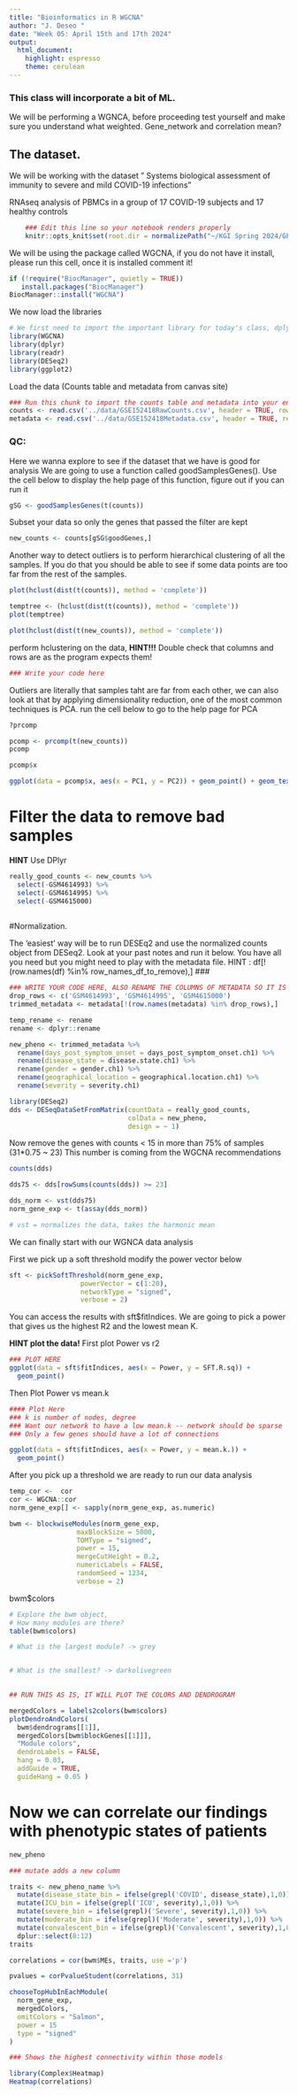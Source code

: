 ---
title: "Bioinformatics in R WGCNA"
author: "J. Deseo "
date: "Week 05: April 15th and 17th 2024"
output: 
  html_document: 
    highlight: espresso
    theme: cerulean
---

### This class will incorporate a bit of ML.

We will be performing a WGNCA, before proceeding test yourself and make sure you understand what weighted. Gene_network and correlation mean?


## The dataset.  
We will be working with the dataset "	Systems biological assessment of immunity to severe and mild COVID-19 infections" 
 
RNAseq analysis of PBMCs in a group of 17 COVID-19 subjects and 17 healthy controls


```{r setup}
    ### Edit this line so your notebook renders properly
    knitr::opts_knit$set(root.dir = normalizePath("~/KGI Spring 2024/GENE 5130 - Bioinformatics in R/R files")) 
```

We will be using the package called WGCNA, if you do not have it install, please run this cell, once it is installed comment it!
```{r}
if (!require("BiocManager", quietly = TRUE))
   install.packages("BiocManager")
BiocManager::install("WGCNA")
```

We now load the libraries
```{r message=FALSE, warning=FALSE, paged.print=FALSE, results="hide"}
# We first need to import the important library for today's class, dplyr
library(WGCNA)
library(dplyr)
library(readr)
library(DESeq2)
library(ggplot2)
```

Load the data (Counts table and metadata from canvas site)

```{r}
### Run this chunk to import the counts table and metadata into your environment.
counts <- read.csv('../data/GSE152418RawCounts.csv', header = TRUE, row.names = 1)
metadata <- read.csv('../data/GSE152418Metadata.csv', header = TRUE, row.names = 1)

```

### QC:
Here we wanna explore to see if the dataset that we have is good for analysis
We are going to use a function called goodSamplesGenes(). Use the cell below to display the help page of this function, figure out if you can run it

```{r}
gSG <- goodSamplesGenes(t(counts))

```

Subset your data so only the genes that passed the filter are kept

```{r}
new_counts <- counts[gSG$goodGenes,]

```

Another way to detect outliers is to perform hierarchical clustering of all the samples. If you do that you should be able to see if some data points are too far from the rest of the samples.

```{r}
plot(hclust(dist(t(counts)), method = 'complete'))

```
```{r}
temptree <- (hclust(dist(t(counts)), method = 'complete'))
plot(temptree)

```
```{r}
plot(hclust(dist(t(new_counts)), method = 'complete'))

```

perform hclustering on the data, **HINT!!!** Double check that columns and rows are as the program expects them!

```{r}
### Write your code here

```

Outliers are literally that samples taht are far from each other, we can also look at that by applying dimensionality reduction, one of the most common techniques is PCA. run the cell below to go to the help page for PCA

```{r}
?prcomp
```


```{r}
pcomp <- prcomp(t(new_counts))
pcomp

```


```{r}
pcomp$x
```


```{r}
ggplot(data = pcomp$x, aes(x = PC1, y = PC2)) + geom_point() + geom_text(label = rownames(pcomp$x))

```

# Filter the data to remove bad samples
**HINT** Use DPlyr

```{r}
really_good_counts <- new_counts %>%
  select(-GSM4614993) %>%
  select(-GSM4614995) %>%
  select(-GSM4615000) 
  
```

#Normalization. 

The 'easiest' way will be to run DESEq2 and use the normalized counts object from DESeq2. Look at your past notes and run it below. You have all you need but you might need to play with the metadata file.
HINT : df[!(row.names(df) %in% row_names_df_to_remove),] ### 

```{r}

### WRITE YOUR CODE HERE, ALSO RENAME THE COLUMNS OF METADATA SO IT IS EASIER TO READ, REMOVE 'DOTS' 
drop_rows <- c('GSM4614993', 'GSM4614995', 'GSM4615000')
trimmed_metadata <- metadata[!(row.names(metadata) %in% drop_rows),]

temp_rename <- rename
rename <- dplyr::rename

new_pheno <- trimmed_metadata %>%
  rename(days_post_symptom_onset = days_post_symptom_onset.ch1) %>%
  rename(disease_state = disease.state.ch1) %>%
  rename(gender = gender.ch1) %>%
  rename(geographical_location = geographical.location.ch1) %>%
  rename(severity = severity.ch1)

```


```{r}
library(DESeq2)
dds <- DESeqDataSetFromMatrix(countData = really_good_counts, 
                              colData = new_pheno,
                              design = ~ 1)

```

Now remove the genes with counts < 15 in more than 75% of samples (31*0.75 ~ 23)
This number is coming from the WGCNA recommendations

```{r}
counts(dds)
```

```{r}
dds75 <- dds[rowSums(counts(dds)) >= 23]

``` 

```{r}
dds_norm <- vst(dds75)
norm_gene_exp <- t(assay(dds_norm))

# vst = normalizes the data, takes the harmonic mean 
```

We can finally start with our WGNCA data analysis

First we pick up a soft threshold modify the power vector below 

```{r}
sft <- pickSoftThreshold(norm_gene_exp, 
                  powerVector = c(1:20), 
                  networkType = "signed", 
                  verbose = 2)
```

You can access the results with sft$fitIndices. We are going to pick a power that gives us the highest R2 and the lowest mean K. 

**HINT plot the data!** First plot Power vs r2
```{r}
### PLOT HERE
ggplot(data = sft$fitIndices, aes(x = Power, y = SFT.R.sq)) + 
  geom_point()

```

Then Plot Power vs mean.k
```{r}
#### Plot Here
### k is number of nodes, degree
### Want our network to have a low mean.k -- network should be sparse
### Only a few genes should have a lot of connections

ggplot(data = sft$fitIndices, aes(x = Power, y = mean.k.)) + 
  geom_point()
```

After you pick up a threshold we are ready to run our data analysis
```{r}
temp_cor <-  cor
cor <- WGCNA::cor
norm_gene_exp[] <- sapply(norm_gene_exp, as.numeric)

bwm <- blockwiseModules(norm_gene_exp, 
                 maxBlockSize = 5000,
                 TOMType = "signed",
                 power = 15, 
                 mergeCutHeight = 0.2, 
                 numericLabels = FALSE, 
                 randomSeed = 1234, 
                 verbose = 2)
```

bwm$colors

```{r}
# Explore the bwm object, 
# How many modules are there? 
table(bwm$colors)

# What is the largest module? -> grey


# What is the smallest? -> darkolivegreen
  
```
  
```{r}
## RUN THIS AS IS, IT WILL PLOT THE COLORS AND DENDROGRAM

mergedColors = labels2colors(bwm$colors)
plotDendroAndColors(
  bwm$dendrograms[[1]],
  mergedColors[bwm$blockGenes[[1]]],
  "Module colors",
  dendroLabels = FALSE,
  hang = 0.03,
  addGuide = TRUE,
  guideHang = 0.05 )

```

# Now we can correlate our findings with phenotypic states of patients

```{r}
new_pheno
```

```{r}
### mutate adds a new column

traits <- new_pheno_name %>%
  mutate(disease_state_bin = ifelse(grepl('COVID', disease_state),1,0)) %>%
  mutate(ICU_bin = ifelse(grepl('ICU', severity),1,0)) %>%
  mutate(severe_bin = ifelse(grepl)('Severe', severity),1,0)) %>%
  mutate(moderate_bin = ifelse(grepl)('Moderate', severity),1,0)) %>%
  mutate(convalescent_bin = ifelse(grepl)('Convalescent', severity),1,0)) %>%
  dplur::select(8:12)
traits

```

```{r}
correlations = cor(bwm$MEs, traits, use ='p')

```

```{r}
pvalues = corPvalueStudent(correlations, 31)

```

```{r}
chooseTopHubInEachModule(
  norm_gene_exp,
  mergedColors,
  omitColors = "Salmon",
  power = 15
  type = "signed"
)

### Shows the highest connectivity within those models
```

```{r}
library(Complex$Heatmap)
Heatmap(correlations)

```
